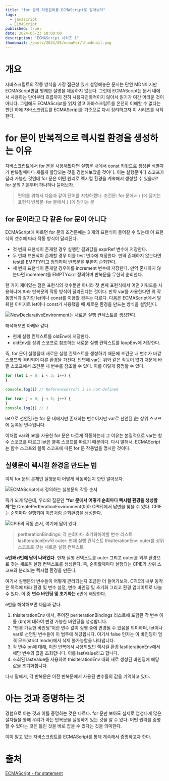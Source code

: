 ```yaml
---
title: "for 문의 작동원리를 ECMAScript로 알아보자"
tags:
  - javascript
  - ECMAScript
published: true;
date: 2024-05-23 18:00:00
description: "ECMAScript 시리즈 1"
thumbnail: /posts/2024/05/ecmaFor/thumbnail.png
---
```


# 개요
자바스크립트의 작동 방식을 가장 접근성 있게 설명해놓은 문서는 단연 MDN이지만 ECMAScript만큼 명쾌한 설명을 제공하지 않는다. 그런데 ECMAScript는 문서 내에서 사용하는 단어부터 흐름까지 전혀 사용자친화적이지 않아서 읽기가 여간 어려운 것이 아니다. 그럼에도 ECMAScript를 읽지 않고 자바스크립트를 온전히 이해할 수 없다는 판단 하에 자바스크립트를 ECMAScript를 기준으로 다시 정리하고자 이 시리즈를 시작한다.

# for 문이 반복적으로 렉시컬 환경을 생성하는 이유
자바스크립트에서 for 문을 사용해봤다면 실행문 내에서 const 키워드로 생성된 식별자가 반복될때마다 새롭게 할당되는 것을 경험해보았을 것이다. 이는 실행문마다 스코프가 달라 가능한 것인데 for 문은 어떤 원리로 렉시컬 환경을 계속해서 생성할 수 있을까? for 문의 기본부터 하나하나 뜯어보자.

> 편의를 위해서 다음과 같이 단어를 지칭하겠다.
> 조건문: for 문에서 ( )에 담기는 표현식
> 반복문: for 문에서 { }에 담기는 문

## for 문이라고 다 같은 for 문이 아니다
ECMAScript에 따르면 for 문의 조건문에는 3 개의 표현식이 들어갈 수 있는데 이 표현식의 갯수에 따라 작동 방식이 달리진다.

- 첫 번째 표현식이 존재할 경우 실행한 결과값을 exprRef 변수에 저장한다.
- 두 번째 표현식이 존재할 경우 이를 test 변수에 저장한다. 만약 존재하지 않는다면 test를 EMPTY라고 정의하며 반복문을 무한히 순회한다.
- 세 번째 표현식이 존재할 경우이를 increment 변수에 저장한다. 만약 존재하지 않는다면 increment를 EMPTY라고 정의하며 반복문을 무한히 순회한다.

한 가지 재미있는 점은 표현식의 갯수뿐만 아니라 첫 번째 표현식에서 어떤 키워드를 사용하냐에 따라 반복문의 작동 방식이 달라진다는 것이다. 만약 var를 사용한다면 위 작동방식과 같지만 let이나 const를 이용할 경우는 다르다. 다음은 ECMAScript에서 발췌한 이미지로 let이나 const가 사용됐을 때 새로운 환경을 만드는 방식을 설명한다.

![NewDeclarativeEnvironment는 새로운 실행 컨텍스트를 생성한다.](/posts/2024/05/ecmaFor/image_1.png)

해석해보면 아래와 같다.

- 현재 실행 컨텍스트를 oldEnv에 저장한다.
- oldEnv를 상위 스코프로 참조하는 새로운 실행 컨텍스트를 loopEnv에 저장한다.

즉, for 문이 실행될때 새로운 실행 컨텍스트를 생성하기 때문에 조건문 내 변수가 바깥 스코프와 격리되어 다른 환경을 가진다. 반면에 var는 위와 같은 작동이 없기 때문에 바깥 스코프에서 조건문 내 변수를 참조할 수 있다. 이를 이렇게 증명할 수 있다.

```js
for (let i = 0; i < 3; i++) {
}

console.log(i) // ReferenceError: i is not defined

for (var j = 0; j < 3; j++) {
}
console.log(j) // 3
```

let으로 선언된 i는 for 문 내에서만 존재하는 변수이지만 var로 선언된 j는 상위 스코프에 등록된 변수입니다.

이처럼 var와 let을 사용한 for 문은 다르게 작동하는데 그 이유는 본질적으로 var는 함수 스코프를 따르고 let은 블록 스코프를 따르기 때문이다. 다시 말해서, ECMAScript는 함수 스코프와 블록 스코프에 따른 for 문 작동법을 명시한 것이다.

## 실행문이 렉시컬 환경을 만드는 법
이제 for 문의 본체인 실행문이 어떻게 작동하는지 한번 알아보자.

![ECMAScript에서 정의하는 실행문의 작동 순서](/posts/2024/05/ecmaFor/image_2.png)

뭐가 되게 많은데, 우리의 질문인 **“for 문에서 어떻게 순회마다 렉시컬 환경을 생성할까”는** CreatePerIterationEnvironment(이하 CPIE)에서 답변을 찾을 수 있다. CPIE는 순회마다 실행되며 이름처럼 순회환경을 생성한다.

![CPIE의 작동 순서, 여기에 답이 있다.](/posts/2024/05/ecmaFor/image_3.png)

> perIterationBindings: 각 순회마다 초기화해야할 변수 리스트
> lastIterationEnv와 outer: 현재 실행 컨텍스트
> thisIterationEnv: outer를 상위 스코프로 갖는 새로운 실행 컨텍스트

**a번과 d번에 답이 나와있다.** 현재 실행 컨텍스트를 outer 그리고 outer를 외부 환경으로 갖는 새로운 실행 컨텍스트를 생성한다. 즉, 순회할때마다 실행되는 CPIE가 상위 스코프와 분리되는 렉시컬 환경을 만든다.

여기서 실행문의 변수들이 어떻게 관리되는지 조금만 더 들어가보자. CPIE의 내부 동작은 목적에 따라 환경 및 변수 설정, 변수 바인딩 및 초기화 그리고 환경 업데이트로 나눌 수 있다. 이 중 **변수 바인딩 및 초기화는** e번에 해당한다.

e번을 해석해보면 다음과 같다.

1. thisIterationEnv 에서, 주어진 perIterationBindings 리스트에 포함된 각 변수 이름 (bn)에 대하여 변경 가능한 바인딩을 생성합니다.
2. “변경 가능한 바인딩”이란 변수 값이 실행 중에 변경될 수 있음을 의미하며, let이나 var로 선언된 변수들이 이 범주에 해당합니다. 여기서 false 인자는 이 바인딩이 엄격 모드(strict mode)에서 삭제 불가능함을 나타냅니다.
3. 각 변수 bn에 대해, 이전 반복에서 사용되었던 렉시컬 환경 lastIterationEnv에서 해당 변수의 값을 조회합니다. 이를 lastValue라고 합니다.
4. 조회된 lastValue를 사용하여 thisIterationEnv 내의 새로 생성된 바인딩에 해당 값을 초기화합니다.

다시 말해서, 각 반복문은 이전 반복문에서 사용된 변수들의 값을 기억하고 있다.

# 아는 것과 증명하는 것
경험으로 아는 것과 이를 증명하는 것은 다르다. for 문만 보아도 실제로 엄청나게 많은 절차들을 통해 우리가 아는 반복문을 실행하기 있는 것을 알 수 있다. 어떤 원리를 증명할 수 있다는 것은 틀린 것을 바로 잡을 수 있다는 것을 의미한다.

이미 알고 있는 자바스크립트를 ECMAScript를 통헤 계속해서 증명하고자 한다.

# 출처
[ECMAScript - for statement](https://tc39.es/ecma262/multipage/ecmascript-language-statements-and-declarations.html#sec-for-statement)
